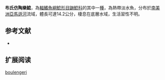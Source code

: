 {{Speciesbox
| name = 布氏仿陶樂鯰
| image = 
| image_width = 250px
| image_caption = 
| status = NE
| status_system = IUCN3.1
| genus = Opsodoras
| species = boulengeri
| authority = [[Steindachner|Steindachner]], 1915
| synonyms = *''Hemidoras boulengeri '',Steindachner, 1915 
}}

'''布氏仿陶樂鯰'''，為[[輻鰭魚綱|輻鰭魚綱]][[鯰形目|鯰形目]][[鼬鯰科|鼬鯰科]]的其中一[[種|種]]，為熱帶淡水魚，分布於[[南美洲|南美洲]][[亞馬遜河|亞馬遜河]]流域，體長可達14.2公分，棲息在底層水域，生活習性不明。

==参考文献==
*{{FishBase_species|genus=Opsodoras|species=boulengeri|year=2015|month=7}}

== 扩展阅读 ==
{{refbegin}}
{{wikispecies-inline|Opsodoras boulengeri|布氏仿陶樂鯰}}
{{refend}}
{{Taxonbar|from=Q6412245}}

[[Category:仿陶樂鯰屬|boulengeri]]